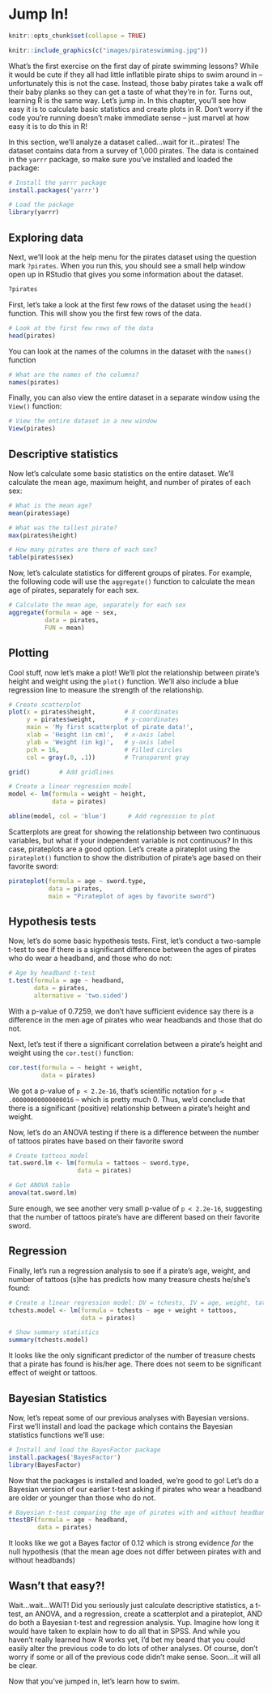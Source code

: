 # Jump In! {#jumpin}

```r
knitr::opts_chunk$set(collapse = TRUE)
```



```r
knitr::include_graphics(c("images/pirateswimming.jpg"))
```


What's the first exercise on the first day of pirate swimming lessons? While it would be cute if they all had little inflatible pirate ships to swim around in -- unfortunately this is not the case. Instead, those baby pirates take a walk off their baby planks so they can get a taste of what they're in for. Turns out, learning R is the same way. Let's jump in. In this chapter, you'll see how easy it is to calculate basic statistics and create plots in R. Don't worry if the code you're running doesn't make immediate sense -- just marvel at how easy it is to do this in R!

In this section, we'll analyze a dataset called...wait for it...pirates! The dataset contains data from a survey of 1,000 pirates. The data is contained in the `yarrr` package, so make sure you've installed and loaded the package:

```r
# Install the yarrr package
install.packages('yarrr')

# Load the package
library(yarrr)
```

## Exploring data

Next, we'll look at the help menu for the pirates dataset using the question mark `?pirates`. When you run this, you should see a small help window open up in RStudio that gives you some information about the dataset.

```r
?pirates
```


First, let's take a look at the first few rows of the dataset using the `head()` function. This will show you the first few rows of the data.

```r
# Look at the first few rows of the data
head(pirates)
```

You can look at the names of the columns in the dataset with the `names()` function

```r
# What are the names of the columns?
names(pirates)
```

Finally, you can also view the entire dataset in a separate window using the `View()` function:

```r
# View the entire dataset in a new window
View(pirates)
```


## Descriptive statistics

Now let's calculate some basic statistics on the entire dataset. We'll calculate the mean age, maximum height, and number of pirates of each sex:

```r
# What is the mean age?
mean(pirates$age)

# What was the tallest pirate?
max(pirates$height)

# How many pirates are there of each sex?
table(pirates$sex)
```

Now, let's calculate statistics for different groups of pirates. For example, the following code will use the `aggregate()` function to calculate the mean age of pirates, separately for each sex.

```r
# Calculate the mean age, separately for each sex
aggregate(formula = age ~ sex,
          data = pirates,
          FUN = mean)
```


## Plotting

Cool stuff, now let's make a plot! We'll plot the relationship between pirate's height and weight using the `plot()` function. We'll also include a blue regression line to measure the strength of the relationship.

```r
# Create scatterplot
plot(x = pirates$height,        # X coordinates
     y = pirates$weight,        # y-coordinates
     main = 'My first scatterplot of pirate data!',
     xlab = 'Height (in cm)',   # x-axis label
     ylab = 'Weight (in kg)',   # y-axis label
     pch = 16,                  # Filled circles
     col = gray(.0, .1))        # Transparent gray

grid()        # Add gridlines

# Create a linear regression model
model <- lm(formula = weight ~ height, 
            data = pirates)

abline(model, col = 'blue')      # Add regression to plot
```


Scatterplots are great for showing the relationship between two continuous variables, but what if your independent variable is not continuous? In this case, pirateplots are a good option. Let's create a pirateplot using the `pirateplot()` function to show the distribution of pirate's age based on their favorite sword:

```r
pirateplot(formula = age ~ sword.type, 
           data = pirates,
           main = "Pirateplot of ages by favorite sword")
```


## Hypothesis tests

Now, let's do some basic hypothesis tests. First, let's conduct a two-sample t-test to see if there is a significant difference between the ages of pirates who do wear a headband, and those who do not:

```r
# Age by headband t-test
t.test(formula = age ~ headband,
       data = pirates,
       alternative = 'two.sided')
```

With a p-value of 0.7259, we don't have sufficient evidence say there is a difference in the men age of pirates who wear headbands and those that do not.

Next, let's test if there a significant correlation between a pirate's height and weight using the `cor.test()` function:

```r
cor.test(formula = ~ height + weight,
         data = pirates)
```

We got a p-value of `p < 2.2e-16`, that's scientific notation for `p < .00000000000000016` -- which is pretty much 0. Thus, we'd conclude that there is a significant (positive) relationship between a pirate's height and weight.

Now, let's do an ANOVA testing if there is a difference between the number of tattoos pirates have based on their favorite sword

```r
# Create tattoos model
tat.sword.lm <- lm(formula = tattoos ~ sword.type,
                   data = pirates)

# Get ANOVA table
anova(tat.sword.lm)
```

Sure enough, we see another very small p-value of `p < 2.2e-16`, suggesting that the number of tattoos pirate's have are different based on their favorite sword.

## Regression

Finally, let's run a regression analysis to see if a pirate's age, weight, and number of tattoos (s)he has predicts how many treasure chests he/she's found:

```r
# Create a linear regression model: DV = tchests, IV = age, weight, tattoos
tchests.model <- lm(formula = tchests ~ age + weight + tattoos,
                    data = pirates)

# Show summary statistics
summary(tchests.model)
```

It looks like the only significant predictor of the number of treasure chests that a pirate has found is his/her age. There does not seem to be significant effect of weight or tattoos.

## Bayesian Statistics

Now, let's repeat some of our previous analyses with Bayesian versions. First we'll install and load the \texttt{BayesFactor} package which contains the Bayesian statistics functions we'll use:

```r
# Install and load the BayesFactor package
install.packages('BayesFactor')
library(BayesFactor)
```

Now that the packages is installed and loaded, we're good to go! Let's do a Bayesian version of our earlier t-test asking if pirates who wear a headband are older or younger than those who do not.

```r
# Bayesian t-test comparing the age of pirates with and without headbands
ttestBF(formula = age ~ headband,
        data = pirates)
```

It looks like we got a Bayes factor of 0.12 which is strong evidence *for* the null hypothesis (that the mean age does not differ between pirates with and without headbands)


## Wasn't that easy?!

Wait...wait...WAIT! Did you seriously just calculate descriptive statistics, a t-test, an ANOVA, and a regression, create a scatterplot and a pirateplot, AND do both a Bayesian t-test and regression analysis. Yup. Imagine how long it would have taken to explain how to do all that in SPSS. And while you haven't really learned how R works yet, I'd bet my beard that you could easily alter the previous code to do lots of other analyses. Of course, don't worry if some or all of the previous code didn't make sense. Soon...it will all be clear.

Now that you've jumped in, let's learn how to swim.


